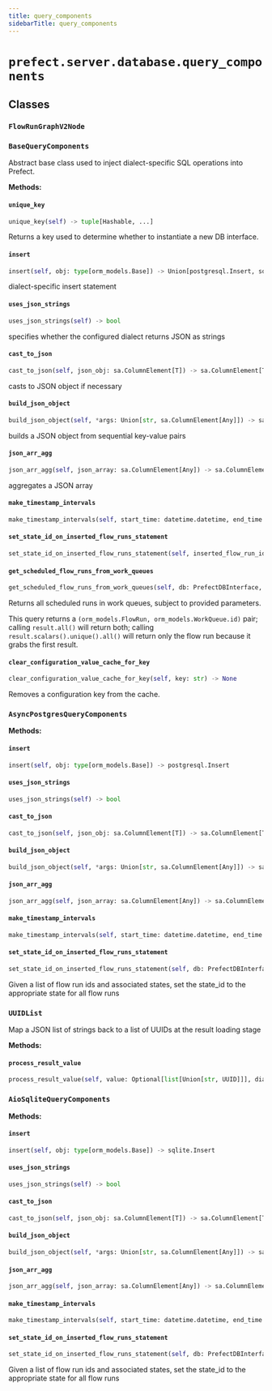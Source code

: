 ```yaml
---
title: query_components
sidebarTitle: query_components
---
```


# `prefect.server.database.query_components`

## Classes

### `FlowRunGraphV2Node` <sup><a href="https://github.com/prefecthq/prefect/blob/main/src/prefect/server/database/query_components.py#L41"><Icon icon="github" size="14" /></a></sup>

### `BaseQueryComponents` <sup><a href="https://github.com/prefecthq/prefect/blob/main/src/prefect/server/database/query_components.py#L63"><Icon icon="github" size="14" /></a></sup>


Abstract base class used to inject dialect-specific SQL operations into Prefect.


**Methods:**

#### `unique_key` <sup><a href="https://github.com/prefecthq/prefect/blob/main/src/prefect/server/database/query_components.py#L72"><Icon icon="github" size="14" /></a></sup>

```python
unique_key(self) -> tuple[Hashable, ...]
```

Returns a key used to determine whether to instantiate a new DB interface.


#### `insert` <sup><a href="https://github.com/prefecthq/prefect/blob/main/src/prefect/server/database/query_components.py#L81"><Icon icon="github" size="14" /></a></sup>

```python
insert(self, obj: type[orm_models.Base]) -> Union[postgresql.Insert, sqlite.Insert]
```

dialect-specific insert statement


#### `uses_json_strings` <sup><a href="https://github.com/prefecthq/prefect/blob/main/src/prefect/server/database/query_components.py#L90"><Icon icon="github" size="14" /></a></sup>

```python
uses_json_strings(self) -> bool
```

specifies whether the configured dialect returns JSON as strings


#### `cast_to_json` <sup><a href="https://github.com/prefecthq/prefect/blob/main/src/prefect/server/database/query_components.py#L94"><Icon icon="github" size="14" /></a></sup>

```python
cast_to_json(self, json_obj: sa.ColumnElement[T]) -> sa.ColumnElement[T]
```

casts to JSON object if necessary


#### `build_json_object` <sup><a href="https://github.com/prefecthq/prefect/blob/main/src/prefect/server/database/query_components.py#L98"><Icon icon="github" size="14" /></a></sup>

```python
build_json_object(self, *args: Union[str, sa.ColumnElement[Any]]) -> sa.ColumnElement[Any]
```

builds a JSON object from sequential key-value pairs


#### `json_arr_agg` <sup><a href="https://github.com/prefecthq/prefect/blob/main/src/prefect/server/database/query_components.py#L104"><Icon icon="github" size="14" /></a></sup>

```python
json_arr_agg(self, json_array: sa.ColumnElement[Any]) -> sa.ColumnElement[Any]
```

aggregates a JSON array


#### `make_timestamp_intervals` <sup><a href="https://github.com/prefecthq/prefect/blob/main/src/prefect/server/database/query_components.py#L110"><Icon icon="github" size="14" /></a></sup>

```python
make_timestamp_intervals(self, start_time: datetime.datetime, end_time: datetime.datetime, interval: datetime.timedelta) -> sa.Select[tuple[datetime.datetime, datetime.datetime]]
```

#### `set_state_id_on_inserted_flow_runs_statement` <sup><a href="https://github.com/prefecthq/prefect/blob/main/src/prefect/server/database/query_components.py#L118"><Icon icon="github" size="14" /></a></sup>

```python
set_state_id_on_inserted_flow_runs_statement(self, inserted_flow_run_ids: Sequence[UUID], insert_flow_run_states: Iterable[dict[str, Any]]) -> sa.Update
```

#### `get_scheduled_flow_runs_from_work_queues` <sup><a href="https://github.com/prefecthq/prefect/blob/main/src/prefect/server/database/query_components.py#L125"><Icon icon="github" size="14" /></a></sup>

```python
get_scheduled_flow_runs_from_work_queues(self, db: PrefectDBInterface, limit_per_queue: Optional[int] = None, work_queue_ids: Optional[list[UUID]] = None, scheduled_before: Optional[DateTime] = None) -> sa.Select[tuple[orm_models.FlowRun, UUID]]
```

Returns all scheduled runs in work queues, subject to provided parameters.

This query returns a `(orm_models.FlowRun, orm_models.WorkQueue.id)` pair; calling
`result.all()` will return both; calling `result.scalars().unique().all()`
will return only the flow run because it grabs the first result.


#### `clear_configuration_value_cache_for_key` <sup><a href="https://github.com/prefecthq/prefect/blob/main/src/prefect/server/database/query_components.py#L377"><Icon icon="github" size="14" /></a></sup>

```python
clear_configuration_value_cache_for_key(self, key: str) -> None
```

Removes a configuration key from the cache.


### `AsyncPostgresQueryComponents` <sup><a href="https://github.com/prefecthq/prefect/blob/main/src/prefect/server/database/query_components.py#L542"><Icon icon="github" size="14" /></a></sup>

**Methods:**

#### `insert` <sup><a href="https://github.com/prefecthq/prefect/blob/main/src/prefect/server/database/query_components.py#L545"><Icon icon="github" size="14" /></a></sup>

```python
insert(self, obj: type[orm_models.Base]) -> postgresql.Insert
```

#### `uses_json_strings` <sup><a href="https://github.com/prefecthq/prefect/blob/main/src/prefect/server/database/query_components.py#L551"><Icon icon="github" size="14" /></a></sup>

```python
uses_json_strings(self) -> bool
```

#### `cast_to_json` <sup><a href="https://github.com/prefecthq/prefect/blob/main/src/prefect/server/database/query_components.py#L554"><Icon icon="github" size="14" /></a></sup>

```python
cast_to_json(self, json_obj: sa.ColumnElement[T]) -> sa.ColumnElement[T]
```

#### `build_json_object` <sup><a href="https://github.com/prefecthq/prefect/blob/main/src/prefect/server/database/query_components.py#L557"><Icon icon="github" size="14" /></a></sup>

```python
build_json_object(self, *args: Union[str, sa.ColumnElement[Any]]) -> sa.ColumnElement[Any]
```

#### `json_arr_agg` <sup><a href="https://github.com/prefecthq/prefect/blob/main/src/prefect/server/database/query_components.py#L562"><Icon icon="github" size="14" /></a></sup>

```python
json_arr_agg(self, json_array: sa.ColumnElement[Any]) -> sa.ColumnElement[Any]
```

#### `make_timestamp_intervals` <sup><a href="https://github.com/prefecthq/prefect/blob/main/src/prefect/server/database/query_components.py#L567"><Icon icon="github" size="14" /></a></sup>

```python
make_timestamp_intervals(self, start_time: datetime.datetime, end_time: datetime.datetime, interval: datetime.timedelta) -> sa.Select[tuple[datetime.datetime, datetime.datetime]]
```

#### `set_state_id_on_inserted_flow_runs_statement` <sup><a href="https://github.com/prefecthq/prefect/blob/main/src/prefect/server/database/query_components.py#L589"><Icon icon="github" size="14" /></a></sup>

```python
set_state_id_on_inserted_flow_runs_statement(self, db: PrefectDBInterface, inserted_flow_run_ids: Sequence[UUID], insert_flow_run_states: Iterable[dict[str, Any]]) -> sa.Update
```

Given a list of flow run ids and associated states, set the state_id
to the appropriate state for all flow runs


### `UUIDList` <sup><a href="https://github.com/prefecthq/prefect/blob/main/src/prefect/server/database/query_components.py#L778"><Icon icon="github" size="14" /></a></sup>


Map a JSON list of strings back to a list of UUIDs at the result loading stage


**Methods:**

#### `process_result_value` <sup><a href="https://github.com/prefecthq/prefect/blob/main/src/prefect/server/database/query_components.py#L784"><Icon icon="github" size="14" /></a></sup>

```python
process_result_value(self, value: Optional[list[Union[str, UUID]]], dialect: sa.Dialect) -> Optional[list[UUID]]
```

### `AioSqliteQueryComponents` <sup><a href="https://github.com/prefecthq/prefect/blob/main/src/prefect/server/database/query_components.py#L792"><Icon icon="github" size="14" /></a></sup>

**Methods:**

#### `insert` <sup><a href="https://github.com/prefecthq/prefect/blob/main/src/prefect/server/database/query_components.py#L795"><Icon icon="github" size="14" /></a></sup>

```python
insert(self, obj: type[orm_models.Base]) -> sqlite.Insert
```

#### `uses_json_strings` <sup><a href="https://github.com/prefecthq/prefect/blob/main/src/prefect/server/database/query_components.py#L801"><Icon icon="github" size="14" /></a></sup>

```python
uses_json_strings(self) -> bool
```

#### `cast_to_json` <sup><a href="https://github.com/prefecthq/prefect/blob/main/src/prefect/server/database/query_components.py#L804"><Icon icon="github" size="14" /></a></sup>

```python
cast_to_json(self, json_obj: sa.ColumnElement[T]) -> sa.ColumnElement[T]
```

#### `build_json_object` <sup><a href="https://github.com/prefecthq/prefect/blob/main/src/prefect/server/database/query_components.py#L807"><Icon icon="github" size="14" /></a></sup>

```python
build_json_object(self, *args: Union[str, sa.ColumnElement[Any]]) -> sa.ColumnElement[Any]
```

#### `json_arr_agg` <sup><a href="https://github.com/prefecthq/prefect/blob/main/src/prefect/server/database/query_components.py#L812"><Icon icon="github" size="14" /></a></sup>

```python
json_arr_agg(self, json_array: sa.ColumnElement[Any]) -> sa.ColumnElement[Any]
```

#### `make_timestamp_intervals` <sup><a href="https://github.com/prefecthq/prefect/blob/main/src/prefect/server/database/query_components.py#L817"><Icon icon="github" size="14" /></a></sup>

```python
make_timestamp_intervals(self, start_time: datetime.datetime, end_time: datetime.datetime, interval: datetime.timedelta) -> sa.Select[tuple[datetime.datetime, datetime.datetime]]
```

#### `set_state_id_on_inserted_flow_runs_statement` <sup><a href="https://github.com/prefecthq/prefect/blob/main/src/prefect/server/database/query_components.py#L851"><Icon icon="github" size="14" /></a></sup>

```python
set_state_id_on_inserted_flow_runs_statement(self, db: PrefectDBInterface, inserted_flow_run_ids: Sequence[UUID], insert_flow_run_states: Iterable[dict[str, Any]]) -> sa.Update
```

Given a list of flow run ids and associated states, set the state_id
to the appropriate state for all flow runs

